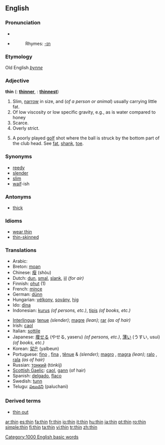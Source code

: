 ==English==

===Pronunciation===
*{{IPA|/'θɪn/}}
*{{audio|en-us-thin.ogg|Audio (US)}}
*:Rhymes: [[Rhymes:English:-ɪn|-ɪn]]

===Etymology===
Old English ''[[þynne]]''
===Adjective===
'''thin'''  ({{compar}}: '''[[thinner]]''', {{superl}}: '''[[thinnest]]''')

# Slim, [[narrow]] in size, and (''of a person or animal'') usually carrying little fat.
# Of low viscosity or low specific gravity, e.g., as is water compared to honey 
# Scarce.
# Overly strict.
# {{sports}} A poorly played [[golf]] shot where the ball is struck by the bottom part of the club head. See [[fat]], [[shank]], [[toe]].

===Synonyms===
*[[reedy]]
*[[slender]]
*[[slim]]
*[[waif]]-ish

===Antonyms===
*[[thick]]

===Idioms===
*[[wear thin]]
*[[thin-skinned]]

===Translations===
{{top}}
*Arabic: {{ARchar|[[رقيق]]}} {{Unicode|(raqíeq)}}
*Breton: [[moan#Breton|moan]]
*Chinese: [[瘦]] (shòu)
*Dutch: [[dun]], [[smal]], [[slank]], [[ijl]] ''(for air)''
*Finnish: [[ohut]] (1)
*French: [[mince]]
*German: [[dünn]]
*Hungarian: [[vélkony]], [[sovány]], [[hig#Hungarian|hig]]
*Ido: [[dina]]
*Indonesian: [[kurus]] ''(of persons, etc.)'', [[tipis]] ''(of books, etc.)''
{{mid}}
*[[Interlingua]]: [[tenue]] ''(slender)''; [[magre]] ''(lean)''; [[rar]] ''(as of hair)''
*Irish: [[caol]]
*Italian: [[sottile]]
*Japanese: [[痩せる]] (やせる, yaseru) ''(of persons, etc.)'', [[薄い]] (うすい, usui) ''(of books, etc.)''
*Korean: [[얇은]] (yalbeun)
*Portuguese: [[fino]] {{m}}, [[fina]] {{f}}, [[tênue]] {{m}} & {{f}} ''(slender)''; [[magro]] {{m}}, [[magra]] {{f}} ''(lean)''; [[ralo]] {{m}}, [[rala]] {{f}} ''(as of hair)''
*Russian: [[тонкий]] (tónkij)
*[[Scottish Gaelic]]: [[caol]], [[gann]] (of hair)
*Spanish: [[delgado]], [[flaco]]
*Swedish: [[tunn]]
*Telugu: [[పలుచని]] (paluchani)
{{bottom}}


===Derived terms===
*[[thin out]]

[[Category:1000 English basic words]]

[[ar:thin]]
[[es:thin]]
[[fa:thin]]
[[fr:thin]]
[[io:thin]]
[[it:thin]]
[[hu:thin]]
[[ja:thin]]
[[pt:thin]]
[[ro:thin]]
[[simple:thin]]
[[fi:thin]]
[[ta:thin]]
[[vi:thin]]
[[tr:thin]]
[[zh:thin]]